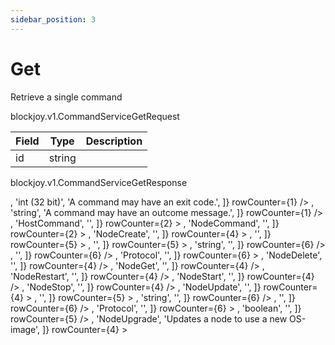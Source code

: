 ```yaml
---
sidebar_position: 3
---
```



# Get

<ApiMethod method="rpc" name="Create" />

Retrieve a single command

<ApiMethod method="requests" name="CommandServiceGetRequest" />

<VersionType>blockjoy.v1.CommandServiceGetRequest</VersionType>

| Field | Type   | Description |
| ----- | ------ | ----------- |
| id    | string |             |

<CustomCodeBlock codes={codes} />

<ApiMethod method="returns" name="CommandServiceGetResponse" />

<VersionType>blockjoy.v1.CommandServiceGetResponse</VersionType>

<Table>
  <TableHead items={['Field', 'Type', 'Description']} />
  <TableBody>
    <TableBodyRow items={['command', 'Command', '']}>
      <TableBodyRow
        items={[
          <TableCellWithOption text="exit_code" warning="optional" />,
          'int (32 bit)',
          'A command may have an exit code.',
        ]}
        rowCounter={1}
      />
      <TableBodyRow
        items={[
          'id',
          'string',
          'Each command has a unique id that identifies it.',
        ]}
        rowCounter={1}
      />
      <TableBodyRow
        items={[
          <TableCellWithOption text="response" warning="optional" />,
          'string',
          'A command may have an outcome message.',
        ]}
        rowCounter={1}
      />
      <TableBodyRow items={['command', '[oneof]', '']} rowCounter={1}>
        <TableBodyRow
          items={[
            <TableCellWithOption text="host" warningInFront="oneof" />,
            'HostCommand',
            '',
          ]}
          rowCounter={2}
        >
          <TableBodyRow
            items={[
              'host_id',
              'string',
              'We don’t do this yet, but it is here for forwards compatibility.',
            ]}
            rowCounter={3}
          />
        </TableBodyRow>
        <TableBodyRow
          items={[
            <TableCellWithOption text="node" warningInFront="oneof" />,
            'NodeCommand',
            '',
          ]}
          rowCounter={2}
        >
          <TableBodyRow
            items={['api_command_id', 'string', '']}
            rowCounter={3}
          />
          <TableBodyRow items={['created_at', 'Timestamp', '']} rowCounter={3}>
            <TableBodyRow
              items={['nanos', 'int (32 bit)', '']}
              rowCounter={4}
            />
            <TableBodyRow
              items={['seconds', 'int (64 bit)', '']}
              rowCounter={4}
            />
          </TableBodyRow>
          <TableBodyRow items={['host_id', 'string', '']} rowCounter={3} />
          <TableBodyRow items={['node_id', 'string', '']} rowCounter={3} />
          <TableBodyRow items={['command', '[oneof]', '']} rowCounter={3}>
            <TableBodyRow
              items={[
                <TableCellWithOption text="create" warningInFront="oneof" />,
                'NodeCreate',
                '',
              ]}
              rowCounter={4}
            >
              <TableBodyRow
                items={['blockchain', 'string', '']}
                rowCounter={5}
              />
              <TableBodyRow items={['gateway', 'string', '']} rowCounter={5} />
              <TableBodyRow
                items={['image', 'ContainerImage', '']}
                rowCounter={5}
              >
                <TableBodyRow
                  items={[
                    'node_type',
                    'NodeType',
                    'snake_cased name of the node type',
                  ]}
                  rowCounter={6}
                >
                  <TableBodyRow
                    items={['NODE_TYPE_UNSPECIFIED', '= 0', '']}
                    rowCounter={7}
                  />
                  <TableBodyRow
                    items={['NODE_TYPE_MINER', '= 1', '']}
                    rowCounter={7}
                  />
                  <TableBodyRow
                    items={['NODE_TYPE_ETL', '= 2', '']}
                    rowCounter={7}
                  />
                  <TableBodyRow
                    items={['NODE_TYPE_VALIDATOR', '= 3', '']}
                    rowCounter={7}
                  />
                  <TableBodyRow
                    items={['NODE_TYPE_API', '= 4', '']}
                    rowCounter={7}
                  />
                  <TableBodyRow
                    items={['NODE_TYPE_ORACLE', '= 5', '']}
                    rowCounter={7}
                  />
                  <TableBodyRow
                    items={['NODE_TYPE_RELAY', '= 6', '']}
                    rowCounter={7}
                  />
                  <TableBodyRow
                    items={['NODE_TYPE_EXECUTION', '= 7', '']}
                    rowCounter={7}
                  />
                  <TableBodyRow
                    items={['NODE_TYPE_BEACON', '= 8', '']}
                    rowCounter={7}
                  />
                  <TableBodyRow
                    items={['NODE_TYPE_MEVBOOST', '= 9', '']}
                    rowCounter={7}
                  />
                  <TableBodyRow
                    items={['NODE_TYPE_NODE', '= 10', '']}
                    rowCounter={7}
                  />
                  <TableBodyRow
                    items={['NODE_TYPE_FULLNODE', '= 11', '']}
                    rowCounter={7}
                  />
                  <TableBodyRow
                    items={['NODE_TYPE_LIGHTNODE', '= 12', '']}
                    rowCounter={7}
                  />
                </TableBodyRow>
                <TableBodyRow
                  items={[
                    'node_version',
                    'string',
                    'semantic version string of the node type version',
                  ]}
                  rowCounter={6}
                />
                <TableBodyRow
                  items={[
                    'protocol',
                    'string',
                    'snake_cased name of the blockchain',
                  ]}
                  rowCounter={6}
                />
                <TableBodyRow
                  items={[
                    'status',
                    'ContainerImageStatus',
                    'Define config status',
                  ]}
                  rowCounter={6}
                >
                  <TableBodyRow
                    items={['CONTAINER_IMAGE_STATUS_UNSPECIFIED', '= 0', '']}
                    rowCounter={7}
                  />
                  <TableBodyRow
                    items={['CONTAINER_IMAGE_STATUS_DEVELOPMENT', '= 1', '']}
                    rowCounter={7}
                  />
                  <TableBodyRow
                    items={['CONTAINER_IMAGE_STATUS_UNSTABLE', '= 2', '']}
                    rowCounter={7}
                  />
                  <TableBodyRow
                    items={['CONTAINER_IMAGE_STATUS_STABLE', '= 3', '']}
                    rowCounter={7}
                  />
                </TableBodyRow>
                <TableBodyRow items={['ip', 'string', '']} rowCounter={6} />
                <TableBodyRow items={['name', 'string', '']} rowCounter={6} />
              </TableBodyRow>
              <TableBodyRow items={['ip', 'string', '']} rowCounter={5} />
              <TableBodyRow items={['name', 'string', '']} rowCounter={5} />
              <TableBodyRow
                items={['node_type', 'NodeType', '']}
                rowCounter={5}
              >
                <TableBodyRow
                  items={['NODE_TYPE_UNSPECIFIED', '= 0', '']}
                  rowCounter={6}
                />
                <TableBodyRow
                  items={['NODE_TYPE_MINER', '= 1', '']}
                  rowCounter={6}
                />
                <TableBodyRow
                  items={['NODE_TYPE_ETL', '= 2', '']}
                  rowCounter={6}
                />
                <TableBodyRow
                  items={['NODE_TYPE_VALIDATOR', '= 3', '']}
                  rowCounter={6}
                />
                <TableBodyRow
                  items={['NODE_TYPE_API', '= 4', '']}
                  rowCounter={6}
                />
                <TableBodyRow
                  items={['NODE_TYPE_ORACLE', '= 5', '']}
                  rowCounter={6}
                />
                <TableBodyRow
                  items={['NODE_TYPE_RELAY', '= 6', '']}
                  rowCounter={6}
                />
                <TableBodyRow
                  items={['NODE_TYPE_EXECUTION', '= 7', '']}
                  rowCounter={6}
                />
                <TableBodyRow
                  items={['NODE_TYPE_BEACON', '= 8', '']}
                  rowCounter={6}
                />
                <TableBodyRow
                  items={['NODE_TYPE_MEVBOOST', '= 9', '']}
                  rowCounter={6}
                />
                <TableBodyRow
                  items={['NODE_TYPE_NODE', '= 10', '']}
                  rowCounter={6}
                />
                <TableBodyRow
                  items={['NODE_TYPE_FULLNODE', '= 11', '']}
                  rowCounter={6}
                />
                <TableBodyRow
                  items={['NODE_TYPE_LIGHTNODE', '= 12', '']}
                  rowCounter={6}
                />
              </TableBodyRow>
              <TableBodyRow
                items={[
                  'properties',
                  <TableCellWithOption text="Parameter" info="repeated" />,
                  '',
                ]}
                rowCounter={5}
              >
                <TableBodyRow items={['name', 'string', '']} rowCounter={6} />
                <TableBodyRow items={['value', 'string', '']} rowCounter={6} />
              </TableBodyRow>
              <TableBodyRow
                items={[
                  'rules',
                  <TableCellWithOption text="Rule" info="repeated" />,
                  '',
                ]}
                rowCounter={5}
              >
                <TableBodyRow items={['action', 'Action', '']} rowCounter={6}>
                  <TableBodyRow
                    items={['ACTION_UNSPECIFIED', '= 0', '']}
                    rowCounter={7}
                  />
                  <TableBodyRow
                    items={['ACTION_ALLOW', '= 1', '']}
                    rowCounter={7}
                  />
                  <TableBodyRow
                    items={['ACTION_DENY', '= 2', '']}
                    rowCounter={7}
                  />
                  <TableBodyRow
                    items={['ACTION_REJECT', '= 3', '']}
                    rowCounter={7}
                  />
                </TableBodyRow>
                <TableBodyRow
                  items={['direction', 'Direction', '']}
                  rowCounter={6}
                >
                  <TableBodyRow
                    items={['DIRECTION_UNSPECIFIED', '= 0', '']}
                    rowCounter={7}
                  />
                  <TableBodyRow
                    items={['DIRECTION_OUT', '= 1', '']}
                    rowCounter={7}
                  />
                  <TableBodyRow
                    items={['DIRECTION_IN', '= 2', '']}
                    rowCounter={7}
                  />
                </TableBodyRow>
                <TableBodyRow
                  items={[
                    <TableCellWithOption text="ips" warning="optional" />,
                    'string',
                    '',
                  ]}
                  rowCounter={6}
                />
                <TableBodyRow items={['name', 'string', '']} rowCounter={6} />
                <TableBodyRow
                  items={[
                    'ports',
                    <TableCellWithOption
                      text="unsigned int (32 bit)"
                      info="repeated"
                    />,
                    '',
                  ]}
                  rowCounter={6}
                />
                <TableBodyRow
                  items={[
                    <TableCellWithOption text="protocol" warning="optional" />,
                    'Protocol',
                    '',
                  ]}
                  rowCounter={6}
                >
                  <TableBodyRow
                    items={['PROTOCOL_UNSPECIFIED', '= 0', '']}
                    rowCounter={7}
                  />
                  <TableBodyRow
                    items={['PROTOCOL_TCP', '= 1', '']}
                    rowCounter={7}
                  />
                  <TableBodyRow
                    items={['PROTOCOL_UDP', '= 2', '']}
                    rowCounter={7}
                  />
                  <TableBodyRow
                    items={['PROTOCOL_BOTH', '= 3', '']}
                    rowCounter={7}
                  />
                </TableBodyRow>
              </TableBodyRow>
              <TableBodyRow
                items={['self_update', 'boolean', '']}
                rowCounter={5}
              />
            </TableBodyRow>
            <TableBodyRow
              items={[
                <TableCellWithOption text="delete" warningInFront="oneof" />,
                'NodeDelete',
                '',
              ]}
              rowCounter={4}
            />
            <TableBodyRow
              items={[
                <TableCellWithOption text="info_get" warningInFront="oneof" />,
                'NodeGet',
                '',
              ]}
              rowCounter={4}
            />
            <TableBodyRow
              items={[
                <TableCellWithOption text="restart" warningInFront="oneof" />,
                'NodeRestart',
                '',
              ]}
              rowCounter={4}
            />
            <TableBodyRow
              items={[
                <TableCellWithOption text="start" warningInFront="oneof" />,
                'NodeStart',
                '',
              ]}
              rowCounter={4}
            />
            <TableBodyRow
              items={[
                <TableCellWithOption text="stop" warningInFront="oneof" />,
                'NodeStop',
                '',
              ]}
              rowCounter={4}
            />
            <TableBodyRow
              items={[
                <TableCellWithOption text="update" warningInFront="oneof" />,
                'NodeUpdate',
                '',
              ]}
              rowCounter={4}
            >
              <TableBodyRow
                items={[
                  'rules',
                  <TableCellWithOption text="Rule" info="repeated" />,
                  '',
                ]}
                rowCounter={5}
              >
                <TableBodyRow items={['action', 'Action', '']} rowCounter={6}>
                  <TableBodyRow
                    items={['ACTION_UNSPECIFIED', '= 0', '']}
                    rowCounter={7}
                  />
                  <TableBodyRow
                    items={['ACTION_ALLOW', '= 1', '']}
                    rowCounter={7}
                  />
                  <TableBodyRow
                    items={['ACTION_DENY', '= 2', '']}
                    rowCounter={7}
                  />
                  <TableBodyRow
                    items={['ACTION_REJECT', '= 3', '']}
                    rowCounter={7}
                  />
                </TableBodyRow>
                <TableBodyRow
                  items={['direction', 'Direction', '']}
                  rowCounter={6}
                >
                  <TableBodyRow
                    items={['DIRECTION_UNSPECIFIED', '= 0', '']}
                    rowCounter={7}
                  />
                  <TableBodyRow
                    items={['DIRECTION_OUT', '= 1', '']}
                    rowCounter={7}
                  />
                  <TableBodyRow
                    items={['DIRECTION_IN', '= 2', '']}
                    rowCounter={7}
                  />
                </TableBodyRow>
                <TableBodyRow
                  items={[
                    <TableCellWithOption text="ips" warning="optional" />,
                    'string',
                    '',
                  ]}
                  rowCounter={6}
                />
                <TableBodyRow items={['name', 'string', '']} rowCounter={6} />
                <TableBodyRow
                  items={[
                    'ports',
                    <TableCellWithOption
                      text="unsigned int (32 bit)"
                      info="repeated"
                    />,
                    '',
                  ]}
                  rowCounter={6}
                />
                <TableBodyRow
                  items={[
                    <TableCellWithOption text="protocol" warning="optional" />,
                    'Protocol',
                    '',
                  ]}
                  rowCounter={6}
                >
                  <TableBodyRow
                    items={['PROTOCOL_UNSPECIFIED', '= 0', '']}
                    rowCounter={7}
                  />
                  <TableBodyRow
                    items={['PROTOCOL_TCP', '= 1', '']}
                    rowCounter={7}
                  />
                  <TableBodyRow
                    items={['PROTOCOL_UDP', '= 2', '']}
                    rowCounter={7}
                  />
                  <TableBodyRow
                    items={['PROTOCOL_BOTH', '= 3', '']}
                    rowCounter={7}
                  />
                </TableBodyRow>
              </TableBodyRow>
              <TableBodyRow
                items={[
                  <TableCellWithOption text="self_update" warning="optional" />,
                  'boolean',
                  '',
                ]}
                rowCounter={5}
              />
            </TableBodyRow>
            <TableBodyRow
              items={[
                <TableCellWithOption text="upgrade" warningInFront="oneof" />,
                'NodeUpgrade',
                'Updates a node to use a new OS-image',
              ]}
              rowCounter={4}
            >
              <TableBodyRow
                items={['image', 'ContainerImage', '']}
                rowCounter={5}
              >
                <TableBodyRow
                  items={[
                    'node_type',
                    'NodeType',
                    'snake_cased name of the node type',
                  ]}
                  rowCounter={6}
                >
                  <TableBodyRow
                    items={['NODE_TYPE_UNSPECIFIED', '= 0', '']}
                    rowCounter={7}
                  />
                  <TableBodyRow
                    items={['NODE_TYPE_MINER', '= 1', '']}
                    rowCounter={7}
                  />
                  <TableBodyRow
                    items={['NODE_TYPE_ETL', '= 2', '']}
                    rowCounter={7}
                  />
                  <TableBodyRow
                    items={['NODE_TYPE_VALIDATOR', '= 3', '']}
                    rowCounter={7}
                  />
                  <TableBodyRow
                    items={['NODE_TYPE_API', '= 4', '']}
                    rowCounter={7}
                  />
                  <TableBodyRow
                    items={['NODE_TYPE_ORACLE', '= 5', '']}
                    rowCounter={7}
                  />
                  <TableBodyRow
                    items={['NODE_TYPE_RELAY', '= 6', '']}
                    rowCounter={7}
                  />
                  <TableBodyRow
                    items={['NODE_TYPE_EXECUTION', '= 7', '']}
                    rowCounter={7}
                  />
                  <TableBodyRow
                    items={['NODE_TYPE_BEACON', '= 8', '']}
                    rowCounter={7}
                  />
                  <TableBodyRow
                    items={['NODE_TYPE_MEVBOOST', '= 9', '']}
                    rowCounter={7}
                  />
                  <TableBodyRow
                    items={['NODE_TYPE_NODE', '= 10', '']}
                    rowCounter={7}
                  />
                  <TableBodyRow
                    items={['NODE_TYPE_FULLNODE', '= 11', '']}
                    rowCounter={7}
                  />
                  <TableBodyRow
                    items={['NODE_TYPE_LIGHTNODE', '= 12', '']}
                    rowCounter={7}
                  />
                </TableBodyRow>
                <TableBodyRow
                  items={[
                    'node_version',
                    'string',
                    'semantic version string of the node type version',
                  ]}
                  rowCounter={6}
                />
                <TableBodyRow
                  items={[
                    'protocol',
                    'string',
                    'snake_cased name of the blockchain',
                  ]}
                  rowCounter={6}
                />
                <TableBodyRow
                  items={[
                    'status',
                    'ContainerImageStatus',
                    'Define config status',
                  ]}
                  rowCounter={6}
                >
                  <TableBodyRow
                    items={['CONTAINER_IMAGE_STATUS_UNSPECIFIED', '= 0', '']}
                    rowCounter={7}
                  />
                  <TableBodyRow
                    items={['CONTAINER_IMAGE_STATUS_DEVELOPMENT', '= 1', '']}
                    rowCounter={7}
                  />
                  <TableBodyRow
                    items={['CONTAINER_IMAGE_STATUS_UNSTABLE', '= 2', '']}
                    rowCounter={7}
                  />
                  <TableBodyRow
                    items={['CONTAINER_IMAGE_STATUS_STABLE', '= 3', '']}
                    rowCounter={7}
                  />
                </TableBodyRow>
              </TableBodyRow>
            </TableBodyRow>
          </TableBodyRow>
        </TableBodyRow>
      </TableBodyRow>
    </TableBodyRow>
  </TableBody>
</Table>
